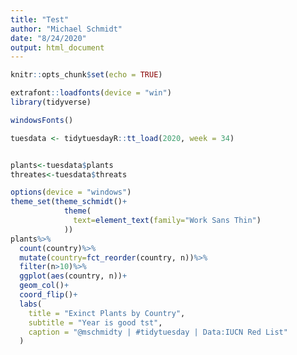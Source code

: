 ```yaml
---
title: "Test"
author: "Michael Schmidt"
date: "8/24/2020"
output: html_document
---
```


```r
knitr::opts_chunk$set(echo = TRUE)
```


```r
extrafont::loadfonts(device = "win")
library(tidyverse)

windowsFonts()

tuesdata <- tidytuesdayR::tt_load(2020, week = 34)


plants<-tuesdata$plants
threates<-tuesdata$threats


```

```r
options(device = "windows")
theme_set(theme_schmidt()+
            theme(
              text=element_text(family="Work Sans Thin")
            ))
plants%>%
  count(country)%>%
  mutate(country=fct_reorder(country, n))%>%
  filter(n>10)%>%
  ggplot(aes(country, n))+
  geom_col()+
  coord_flip()+
  labs(
    title = "Exinct Plants by Country",
    subtitle = "Year is good tst", 
    caption = "@mschmidty | #tidytuesday | Data:IUCN Red List"
  )


```


